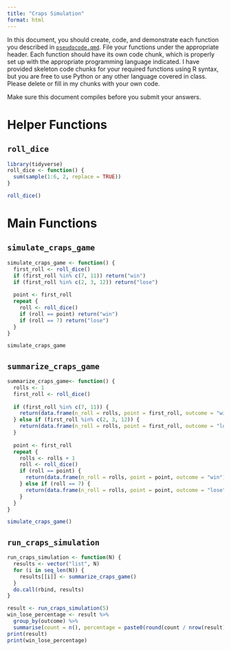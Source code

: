 ```yaml
---
title: "Craps Simulation"
format: html
---
```



In this document, you should create, code, and demonstrate each function you described in [`pseudocode.qmd`](pseudocode.qmd).
File your functions under the appropriate header. 
Each function should have its own code chunk, which is properly set up with the appropriate programming language indicated.
I have provided skeleton code chunks for your required functions using R syntax, but you are free to use Python or any other language covered in class. 
Please delete or fill in my chunks with your own code.

Make sure this document compiles before you submit your answers.

# Helper Functions

## `roll_dice`

```r
library(tidyverse)
roll_dice <- function() {
  sum(sample(1:6, 2, replace = TRUE))
}

```

```r
roll_dice()
```



# Main Functions

## `simulate_craps_game`
```r
simulate_craps_game <- function() {
  first_roll <- roll_dice()
  if (first_roll %in% c(7, 11)) return("win")
  if (first_roll %in% c(2, 3, 12)) return("lose")
  
  point <- first_roll
  repeat {
    roll <- roll_dice()
    if (roll == point) return("win")
    if (roll == 7) return("lose")
  }
}

```

```r
simulate_craps_game
```

## `summarize_craps_game`
```r
summarize_craps_game<- function() {
  rolls <- 1
  first_roll <- roll_dice()
  
  if (first_roll %in% c(7, 11)) {
    return(data.frame(n_roll = rolls, point = first_roll, outcome = "win"))
  } else if (first_roll %in% c(2, 3, 12)) {
    return(data.frame(n_roll = rolls, point = first_roll, outcome = "lose"))
  }
  
  point <- first_roll
  repeat {
    rolls <- rolls + 1
    roll <- roll_dice()
    if (roll == point) {
      return(data.frame(n_roll = rolls, point = point, outcome = "win"))
    } else if (roll == 7) {
      return(data.frame(n_roll = rolls, point = point, outcome = "lose"))
    }
  }
}

```

```r
simulate_craps_game()
```

## `run_craps_simulation`
```r
run_craps_simulation <- function(N) {
  results <- vector("list", N)
  for (i in seq_len(N)) {
    results[[i]] <- summarize_craps_game()
  }
  do.call(rbind, results) 
}

```

```r
result <- run_craps_simulation(5)
win_lose_percentage <- result %>%
  group_by(outcome) %>%
  summarise(count = n(), percentage = paste0(round(count / nrow(result) * 100, 2), "%"))
print(result)
print(win_lose_percentage)

```

